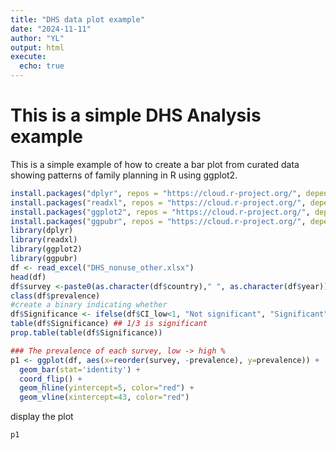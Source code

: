 ```yaml
---
title: "DHS data plot example"
date: "2024-11-11"
author: "YL"
output: html
execute:
  echo: true
---
```


# This is a simple DHS Analysis example


This is a simple example of how to create a bar plot from curated data showing patterns of family planning in R using ggplot2.


```r
install.packages("dplyr", repos = "https://cloud.r-project.org/", dependencies = TRUE)
install.packages("readxl", repos = "https://cloud.r-project.org/", dependencies = TRUE)
install.packages("ggplot2", repos = "https://cloud.r-project.org/", dependencies = TRUE)
install.packages("ggpubr", repos = "https://cloud.r-project.org/", dependencies = TRUE)
library(dplyr)
library(readxl)
library(ggplot2)
library(ggpubr)
df <- read_excel("DHS_nonuse_other.xlsx")
head(df)
df$survey <-paste0(as.character(df$country)," ", as.character(df$year))
class(df$prevalence)
#create a binary indicating whether 
df$Significance <- ifelse(df$CI_low<1, "Not significant", "Significant")
table(df$Significance) ## 1/3 is significant 
prop.table(table(df$Significance))

### The prevalence of each survey, low -> high % 
p1 <- ggplot(df, aes(x=reorder(survey, -prevalence), y=prevalence)) +
  geom_bar(stat='identity') +
  coord_flip() +
  geom_hline(yintercept=5, color="red") +
  geom_vline(xintercept=43, color="red") 
```

display the plot 

```r
p1
```
